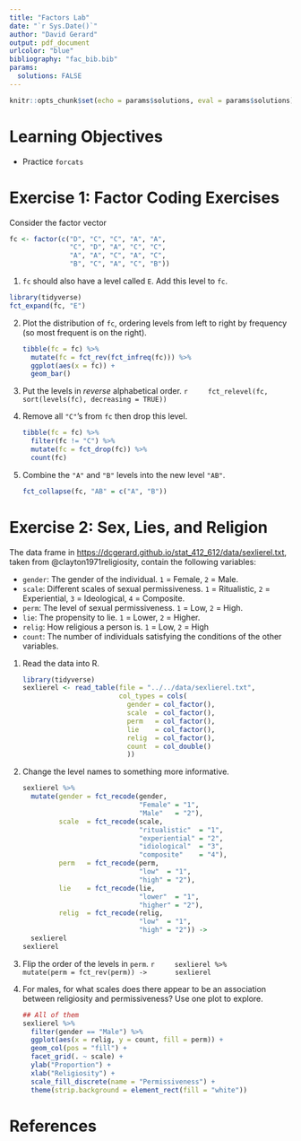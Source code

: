 ```yaml
---
title: "Factors Lab"
date: "`r Sys.Date()`"
author: "David Gerard"
output: pdf_document
urlcolor: "blue"
bibliography: "fac_bib.bib"
params: 
  solutions: FALSE
---
```


```r
knitr::opts_chunk$set(echo = params$solutions, eval = params$solutions)
```

# Learning Objectives

- Practice `forcats`

# Exercise 1: Factor Coding Exercises

Consider the factor vector

```r
fc <- factor(c("D", "C", "C", "A", "A", 
               "C", "D", "A", "C", "C", 
               "A", "A", "C", "A", "C", 
               "B", "C", "A", "C", "B"))
```

1. `fc` should also have a level called `E`. Add this level to `fc`.

```r
library(tidyverse)
fct_expand(fc, "E")
```

2. Plot the distribution of `fc`, ordering levels from left to right by 
   frequency (so most frequent is on the right).

    ```r
    tibble(fc = fc) %>%
      mutate(fc = fct_rev(fct_infreq(fc))) %>%
      ggplot(aes(x = fc)) +
      geom_bar()
    ```
    
3. Put the levels in *reverse* alphabetical order.
    ```r
    fct_relevel(fc, sort(levels(fc), decreasing = TRUE))
    ```
    
4. Remove all `"C"`'s from `fc` then drop this level.

    ```r
    tibble(fc = fc) %>%
      filter(fc != "C") %>%
      mutate(fc = fct_drop(fc)) %>%
      count(fc)
    ```

5. Combine the `"A"` and `"B"` levels into the new level `"AB"`.

    ```r
    fct_collapse(fc, "AB" = c("A", "B"))
    ```



# Exercise 2: Sex, Lies, and Religion

The data frame in <https://dcgerard.github.io/stat_412_612/data/sexlierel.txt>,
taken from @clayton1971religiosity, contain the following variables:

- `gender`: The gender of the individual. `1` = Female, `2` = Male.
- `scale`: Different scales of sexual permissiveness. `1` = Ritualistic, `2` = Experiential, `3` = Ideological, `4` = Composite.
- `perm`: The level of sexual permissiveness. `1` = Low, `2` = High.
- `lie`: The propensity to lie. `1` = Lower, `2` = Higher.
- `relig`: How religious a person is. `1` = Low, `2` = High
- `count`: The number of individuals satisfying the conditions of the other variables.


1. Read the data into R.

    ```r
    library(tidyverse)
    sexlierel <- read_table(file = "../../data/sexlierel.txt", 
                            col_types = cols(
                              gender = col_factor(),
                              scale  = col_factor(),
                              perm   = col_factor(),
                              lie    = col_factor(),
                              relig  = col_factor(),
                              count  = col_double()
                              ))
    ```

2. Change the level names to something more informative.

    ```r
    sexlierel %>%
      mutate(gender = fct_recode(gender, 
                                 "Female" = "1", 
                                 "Male"   = "2"),
             scale  = fct_recode(scale,
                                 "ritualistic"  = "1", 
                                 "experiential" = "2",
                                 "idiological"  = "3",
                                 "composite"    = "4"),
             perm   = fct_recode(perm,
                                 "low"  = "1",
                                 "high" = "2"),
             lie    = fct_recode(lie,
                                 "lower"  = "1",
                                 "higher" = "2"),
             relig  = fct_recode(relig,
                                 "low"  = "1",
                                 "high" = "2")) ->
      sexlierel
    sexlierel
    ```
    
3. Flip the order of the levels in `perm`.
    ```r
    sexlierel %>%
      mutate(perm = fct_rev(perm)) ->
      sexlierel
    ```

    
4. For males, for what scales does there appear to be an association between 
   religiosity and permissiveness? Use one plot to explore.
  
    ```r
    ## All of them
    sexlierel %>%
      filter(gender == "Male") %>%
      ggplot(aes(x = relig, y = count, fill = perm)) +
      geom_col(pos = "fill") +
      facet_grid(. ~ scale) +
      ylab("Proportion") +
      xlab("Religiosity") +
      scale_fill_discrete(name = "Permissiveness") +
      theme(strip.background = element_rect(fill = "white"))
    ```






# References
